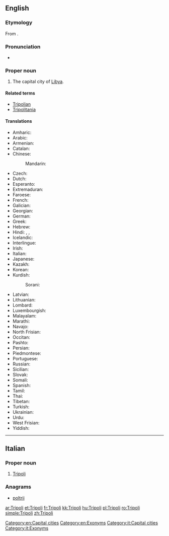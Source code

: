 {{also|tripoli}}
==English==
{{wikipedia}}

===Etymology===
From {{etyl|la|en}} {{term|Tripolis|lang=la}}.

===Pronunciation===
* {{IPA|/ˈtrɪpəli/}}

===Proper noun===
{{en-proper noun}}

# The capital city of [[Libya]].

====Related terms====
* [[Tripolian]]
* [[Tripolitania]]

====Translations====
{{trans-top|capital of Libya}}
* Amharic: {{t|am|ትሪፖሊ|sc=Ethi}}
* Arabic: {{t-|ar|طرابلس|m|tr=Taraabulus}}
* Armenian: {{t-|hy|Տրիպոլի|tr=Tripoli|sc=Armn}}
* Catalan: {{t|ca|Trípoli}}
* Chinese:
*: Mandarin: {{t|cmn|的黎波里|tr=Dīlíbōlǐ|sc=Hani}}
* Czech: {{t|cs|Tripolis}}
* Dutch: {{t-|nl|Tripoli|n}}
* Esperanto: {{t|eo|Tripolo}}
* Extremaduran: {{tø|ext|Trípoli}}
* Faroese: {{t-|fo|Tripolis}}
* French: {{t+|fr|Tripoli}}
* Galician: {{t|gl|Trípoli}}
* Georgian: {{t|ka|ტრიპოლი|tr=tripoli|sc=Geor}}
* German: {{t+|de|Tripolis}}
* Greek: {{t+|el|Τρίπολη|tr=Trípoli|sc=Grek}}
* Hebrew: {{t|he|טריפולי|sc=Hebr}}
* Hindi: {{t-|hi|त्रिपोली|f|tr=tripolī|sc=Deva}}, {{t-|hi|ताराबूलस|tr=tārābūlas|sc=Deva}}, {{t-|hi|तराबुलुस|tr=tarābulus|sc=Deva}}
* Icelandic: {{t|is|Trípólí}}
* Interlingue: {{t|ie|Tripolis}}
* Irish: {{t-|ga|Tripilí|f}}
* Italian: {{t-|it|Tripoli|f}}
* Japanese: {{t-|ja|トリポリ|tr=Toripori}}
* Kazakh: {{t|kk|Триполи|sc=Cyrl}}
* Korean: {{t-|ko|트리폴리|tr=Teuripolli|sc=Kore}}
* Kurdish: {{t|ku|Trablûs|sc=ku-Arab}}
*: Sorani: {{tø|ckb|تەرابلوس|sc=ku-Arab}}
{{trans-mid}}
* Latvian: {{t|lv|Tripole}}
* Lithuanian: {{t|lt|Tripolis}}
* Lombard: {{tø|lmo|Tripul}}
* Luxembourgish: {{t|lb|Tripolis}}
* Malayalam: {{t|ml|ട്രിപ്പോളി|sc=Mlym}}
* Marathi: {{t|mr|त्रिपोली|sc=Deva}}
* Navajo: {{tø|nv|Twípoli}}
* North Frisian: {{tø|frr|Tripolis}}
* Occitan: {{t|oc|Trípol}}
* Pashto: {{t|ps|ترابلس|sc=ps-Arab}}
* Persian: {{t-|fa|طرابلس|tr=Tarâbolos|sc=fa-Arab}}
* Piedmontese: {{tø|pms|Trìpoli}}
* Portuguese: {{t|pt|Trípoli}}
* Russian: {{t-|ru|Триполи|m|tr=Trípoli}} {{indeclinable}}
* Sicilian: {{t|scn|Trìpuli}}
* Slovak: {{t|sk|Tripolis}}
* Somali: {{t|so|Triboli}}
* Spanish: {{t|es|Trípoli}}
* Tamil: {{t|ta|திரிப்பொலி|tr=tirippōli|sc=Taml}}
* Thai: {{t|th|ตริโปลี|tr=tripohlii|sc=Thai}}
* Tibetan: {{t|bo|ཐི་རི་ཕོ་ལི|sc=Tibt}}
* Turkish: {{t-|tr|Trablus}}
* Ukrainian: {{t-|uk|Тріполі|m|tr=Trípoli|sc=Cyrl}}
* Urdu: {{t-|ur|طرابلس|tr=tarābulus|sc=ur-Arab}}
* West Frisian: {{t|fy|Tripoly}}
* Yiddish: {{t|yi|טריפאלי|sc=Hebr}}
{{trans-bottom}}

[[Category:en:Capital cities]]
[[Category:en:Exonyms]]

----

==Italian==

===Proper noun===
{{it-proper noun|g=f}}

# [[#English|Tripoli]]

===Anagrams===
* [[poltrii#Italian|poltrii]]

[[Category:it:Capital cities]]
[[Category:it:Exonyms]]

[[ar:Tripoli]]
[[et:Tripoli]]
[[fr:Tripoli]]
[[kk:Tripoli]]
[[hu:Tripoli]]
[[pl:Tripoli]]
[[ro:Tripoli]]
[[simple:Tripoli]]
[[zh:Tripoli]]